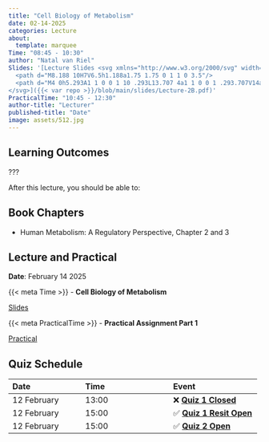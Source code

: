 ```yaml
---
title: "Cell Biology of Metabolism"
date: 02-14-2025
categories: Lecture
about:
  template: marquee
Time: "08:45 - 10:30"
author: "Natal van Riel"
Slides: '[Lecture Slides <svg xmlns="http://www.w3.org/2000/svg" width="16" height="16" fill="currentColor" class="bi bi-file-earmark-ppt-fill" viewBox="0 0 16 16">
  <path d="M8.188 10H7V6.5h1.188a1.75 1.75 0 1 1 0 3.5"/>
  <path d="M4 0h5.293A1 1 0 0 1 10 .293L13.707 4a1 1 0 0 1 .293.707V14a2 2 0 0 1-2 2H4a2 2 0 0 1-2-2V2a2 2 0 0 1 2-2m5.5 1.5v2a1 1 0 0 0 1 1h2zM7 5.5a1 1 0 0 0-1 1V13a.5.5 0 0 0 1 0v-2h1.188a2.75 2.75 0 0 0 0-5.5z"/>
</svg>]({{< var repo >}}/blob/main/slides/Lecture-2B.pdf)'
PracticalTime: "10:45 - 12:30"
author-title: "Lecturer"
published-title: "Date"
image: assets/512.jpg
---
```


## Learning Outcomes

::: {.callout-important title="Principal Learning Outcome 1"}
???
:::

After this lecture, you should be able to:


## Book Chapters

- Human Metabolism: A Regulatory Perspective, Chapter 2 and 3

## Lecture and Practical
**Date**: February 14 2025

::: slide-deck
{{< meta Time >}} - **Cell Biology of Metabolism**

::: slides
[Slides]({{< var repository >}}/blob/main/8bm050/slides/Lecture-2B.pdf)
:::
:::

::: application-exercise
{{< meta PracticalTime >}} - **Practical Assignment Part 1**

::: source
[Practical](https://canvas.tue.nl)
:::
:::

## Quiz Schedule

|Date | Time  | Event |
|:----|:-----|:-----|
12 February | 13:00 |  ❌ [**Quiz 1 Closed**](https://canvas.tue.nl) |
12 February | 15:00 |  ✅ [**Quiz 1 Resit Open**](https://canvas.tue.nl) |
12 February | 15:00 |  ✅ [**Quiz 2 Open**](https://canvas.tue.nl) |